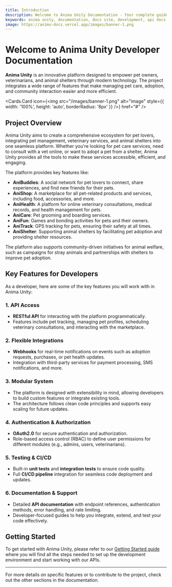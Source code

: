 ```yaml
---
title: Introduction
description: Welcome to Anima Unity Documentation - Your complete guide docs site development
keywords: anima unity, documentation, docs site, development, api docs
image: https://animu-docs.vercel.app/images/banner-1.png
---
```



# Welcome to Anima Unity Developer Documentation

**Anima Unity** is an innovative platform designed to empower pet owners, veterinarians, and animal shelters through modern technology. The project integrates a wide range of features that make managing pet care, adoption, and community interaction easier and more efficient.

<Cards.Card
  icon={<img src="/images/banner-1.png" alt="image" style={{ width: '100%', height: 'auto', borderRadius: '8px' }} />}
  href="#"
/>

## Project Overview

Anima Unity aims to create a comprehensive ecosystem for pet lovers, integrating pet management, veterinary services, and animal shelters into one seamless platform. Whether you're looking for pet care services, need to consult with a vet online, or want to adopt a pet from a shelter, Anima Unity provides all the tools to make these services accessible, efficient, and engaging.

The platform provides key features like:
- **AniBuddies**: A social network for pet lovers to connect, share experiences, and find new friends for their pets.
- **AniShop**: A marketplace for all pet-related products and services, including food, accessories, and more.
- **AniHealth**: A platform for online veterinary consultations, medical records, and health management for pets.
- **AniCare**: Pet grooming and boarding services.
- **AniFun**: Games and bonding activities for pets and their owners.
- **AniTrack**: GPS tracking for pets, ensuring their safety at all times.
- **AniShelter**: Supporting animal shelters by facilitating pet adoption and providing shelter resources.

The platform also supports community-driven initiatives for animal welfare, such as campaigns for stray animals and partnerships with shelters to improve pet adoption.

## Key Features for Developers

As a developer, here are some of the key features you will work with in Anima Unity:

### 1. **API Access**
   - **RESTful API** for interacting with the platform programmatically.
   - Features include pet tracking, managing pet profiles, scheduling veterinary consultations, and interacting with the marketplace.

### 2. **Flexible Integrations**
   - **Webhooks** for real-time notifications on events such as adoption requests, purchases, or pet health updates.
   - Integration with third-party services for payment processing, SMS notifications, and more.

### 3. **Modular System**
   - The platform is designed with extensibility in mind, allowing developers to build custom features or integrate existing tools.
   - The architecture follows clean code principles and supports easy scaling for future updates.

### 4. **Authentication & Authorization**
   - **OAuth2.0** for secure authentication and authorization.
   - Role-based access control (RBAC) to define user permissions for different modules (e.g., admins, users, veterinarians).

### 5. **Testing & CI/CD**
   - Built-in **unit tests** and **integration tests** to ensure code quality.
   - Full **CI/CD pipeline** integration for seamless code deployment and updates.

### 6. **Documentation & Support**
   - Detailed **API documentation** with endpoint references, authentication methods, error handling, and rate limiting.
   - Developer-focused guides to help you integrate, extend, and test your code effectively.

## Getting Started

To get started with Anima Unity, please refer to our [Getting Started guide](./getting-started) where you will find all the steps needed to set up the development environment and start working with our APIs.

---

For more details on specific features or to contribute to the project, check out the other sections in the documentation.
